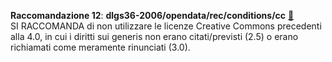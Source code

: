 ::: {#racc-12 .callout-note appearance="simple" icon=false .raccomandazione}
[**Raccomandazione 12**]{.testo-blu}: **dlgs36-2006/opendata/rec/conditions/cc** [🔗](#racc-12){.link-req}<br>
SI RACCOMANDA di non utilizzare le licenze Creative Commons precedenti alla 4.0, in cui i diritti sui generis non erano citati/previsti (2.5) o erano richiamati come meramente rinunciati (3.0).
:::


